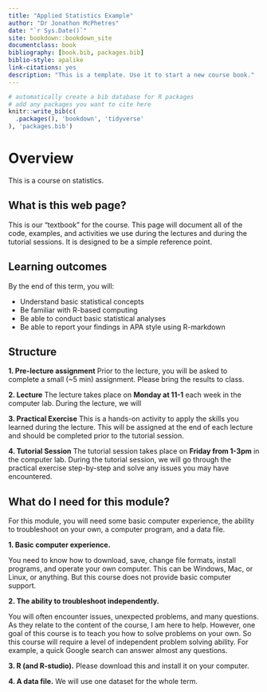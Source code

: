 ```yaml
--- 
title: "Applied Statistics Example"
author: "Dr Jonathon McPhetres"
date: "`r Sys.Date()`"
site: bookdown::bookdown_site
documentclass: book
bibliography: [book.bib, packages.bib]
biblio-style: apalike
link-citations: yes
description: "This is a template. Use it to start a new course book."
---
```


```r
# automatically create a bib database for R packages
# add any packages you want to cite here
knitr::write_bib(c(
  .packages(), 'bookdown', 'tidyverse'
), 'packages.bib')

```



# Overview {-}

This is a course on statistics.

## What is this web page?

This is our "textbook" for the course. This page will document all of the code, examples, and activities we use during the lectures and during the tutorial sessions. It is designed to be a simple reference point.

## Learning outcomes

By the end of this term, you will:

* Understand basic statistical concepts
* Be familiar with R-based computing
* Be able to conduct basic statistical analyses
* Be able to report your findings in APA style using R-markdown

## Structure

**1. Pre-lecture assignment**
Prior to the lecture, you will be asked to complete a small (~5 min) assignment. Please bring the results to class.

**2. Lecture**
The lecture takes place on **Monday at 11-1** each week in the computer lab. During the lecture, we will

**3. Practical Exercise**
This is a hands-on activity to apply the skills you learned during the lecture. This will be assigned at the end of each lecture and should be completed prior to the tutorial session.

**4. Tutorial Session**
The tutorial session takes place on **Friday from 1-3pm** in the computer lab. During the tutorial session, we will go through the practical exercise step-by-step and solve any issues you may have encountered.


## What do I need for this module?

For this module, you will need some basic computer experience, the ability to troubleshoot on your own, a computer program, and a data file. 

**1. Basic computer experience.** 

You need to know how to download, save, change file formats, install programs, and operate your own computer. This can be Windows, Mac, or Linux, or anything. But this course does not provide basic computer support.

**2. The ability to troubleshoot independently.**

You will often encounter issues, unexpected problems, and many questions. As they relate to the content of the course, I am here to help. However, one goal of this course is to teach you how to solve problems on your own. So this course will require a level of independent problem solving ability. For example, a quick Google search can answer almost any questions.

**3. R (and R-studio).** 
Please download this and install it on your computer.

**4. A data file.** 
We will use one dataset for the whole term.

